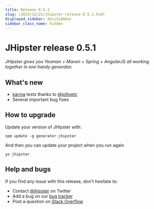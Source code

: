 ```yaml
---
title: Release 0.5.1
slug: /2013/12/21/jhipster-release-0.5.1.html
displayed_sidebar: docsSidebar
sidebar_class_name: hidden
---
```


JHipster release 0.5.1
==================

*JHipster gives you Yeoman + Maven + Spring + AngularJS all working together in one handy generator.*

What's new
----------

- [karma](http://karma-runner.github.io/) tests thanks to [@jollivetc](https://twitter.com/jollivetc)
- Several important bug fixes

How to upgrade
------------

Update your version of JHipster with:

```
npm update -g generator-jhipster
```

And then you can update your project when you run again

```
yo jhipster
```

Help and bugs
--------------

If you find any issue with this release, don't hesitate to:

- Contact [@jhipster](https://twitter.com/jhipster) on Twitter
- Add a bug on our [bug tracker](https://github.com/jhipster/generator-jhipster/issues?state=open)
- Post a question on [Stack Overflow](http://stackoverflow.com/tags/jhipster/info)
